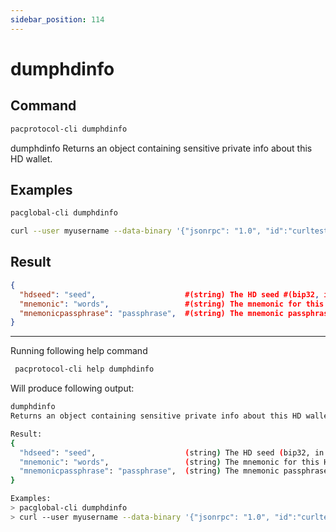 ```yaml
---
sidebar_position: 114
---
```


# dumphdinfo
## Command

```bash
pacprotocol-cli dumphdinfo
```

dumphdinfo
Returns an object containing sensitive private info about this HD wallet.



## Examples
```bash
pacglobal-cli dumphdinfo 
```

```bash
curl --user myusername --data-binary '{"jsonrpc": "1.0", "id":"curltest", "method": "dumphdinfo", "params": [] }' -H 'content-type: text/plain;' http://127.0.0.1:1111/
```


## Result
```json
{
  "hdseed": "seed",                    #(string) The HD seed #(bip32, in hex)
  "mnemonic": "words",                 #(string) The mnemonic for this HD wallet #(bip39, english words) 
  "mnemonicpassphrase": "passphrase",  #(string) The mnemonic passphrase for this HD wallet #(bip39)
}
```


___

Running following help command
```bash
 pacprotocol-cli help dumphdinfo
```
Will produce following output:


```bash
dumphdinfo
Returns an object containing sensitive private info about this HD wallet.

Result:
{
  "hdseed": "seed",                    (string) The HD seed (bip32, in hex)
  "mnemonic": "words",                 (string) The mnemonic for this HD wallet (bip39, english words) 
  "mnemonicpassphrase": "passphrase",  (string) The mnemonic passphrase for this HD wallet (bip39)
}

Examples:
> pacglobal-cli dumphdinfo 
> curl --user myusername --data-binary '{"jsonrpc": "1.0", "id":"curltest", "method": "dumphdinfo", "params": [] }' -H 'content-type: text/plain;' http://127.0.0.1:1111/

```

